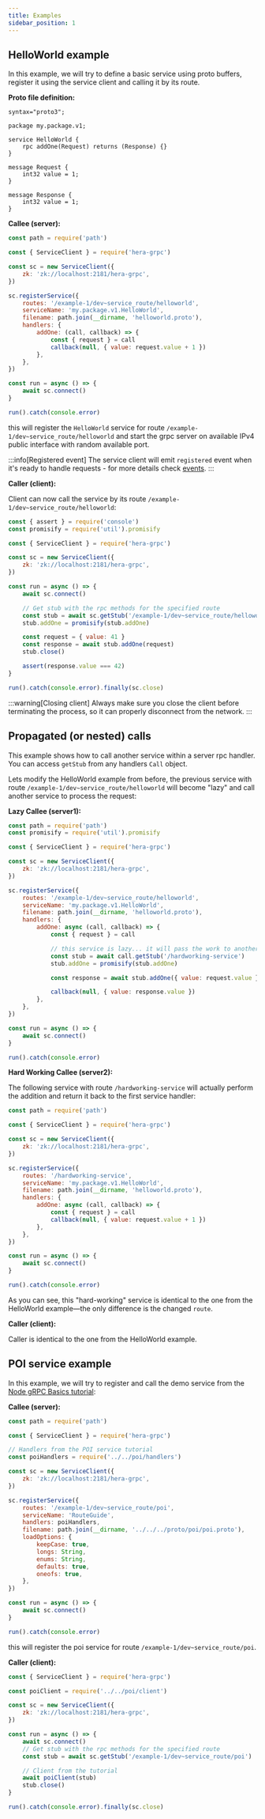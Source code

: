 ```yaml
---
title: Examples
sidebar_position: 1
---
```


## HelloWorld example

In this example, we will try to define a basic service using proto buffers, register it using the service client and calling it by its route.

**Proto file definition:**

```proto3 title="helloworld.proto"
syntax="proto3";

package my.package.v1;

service HelloWorld {
	rpc addOne(Request) returns (Response) {}
}

message Request {
	int32 value = 1;
}

message Response {
	int32 value = 1;
}
```

**Callee (server):**

```js title="callee.js"
const path = require('path')

const { ServiceClient } = require('hera-grpc')

const sc = new ServiceClient({
	zk: 'zk://localhost:2181/hera-grpc',
})

sc.registerService({
	routes: '/example-1/dev~service_route/helloworld',
	serviceName: 'my.package.v1.HelloWorld',
	filename: path.join(__dirname, 'helloworld.proto'),
	handlers: {
		addOne: (call, callback) => {
			const { request } = call
			callback(null, { value: request.value + 1 })
		},
	},
})

const run = async () => {
	await sc.connect()
}

run().catch(console.error)
```

this will register the `HelloWorld` service for route `/example-1/dev~service_route/helloworld` and start the grpc server on available IPv4 public interface with random available port.

:::info[Registered event]
The service client will emit `registered` event when it's ready to handle requests - for more details check [events](./events).
:::

**Caller (client):**

Client can now call the service by its route `/example-1/dev~service_route/helloworld`:

```js title="caller.js"
const { assert } = require('console')
const promisify = require('util').promisify

const { ServiceClient } = require('hera-grpc')

const sc = new ServiceClient({
	zk: 'zk://localhost:2181/hera-grpc',
})

const run = async () => {
	await sc.connect()

	// Get stub with the rpc methods for the specified route
	const stub = await sc.getStub('/example-1/dev~service_route/helloworld')
	stub.addOne = promisify(stub.addOne)

	const request = { value: 41 }
	const response = await stub.addOne(request)
	stub.close()

	assert(response.value === 42)
}

run().catch(console.error).finally(sc.close)
```

:::warning[Closing client]
Always make sure you close the client before terminating the process, so it can properly disconnect from the network.
:::


## Propagated (or nested) calls

This example shows how to call another service within a server rpc handler. You can access `getStub` from any handlers `Call` object.

Lets modify the HelloWorld example from before, the previous service with route `/example-1/dev~service_route/helloworld` will become "lazy" and call another service to process the request:

**Lazy Callee (server1):**

```js title="callee-lazy.js"
const path = require('path')
const promisify = require('util').promisify

const { ServiceClient } = require('hera-grpc')

const sc = new ServiceClient({
	zk: 'zk://localhost:2181/hera-grpc',
})

sc.registerService({
	routes: '/example-1/dev~service_route/helloworld',
	serviceName: 'my.package.v1.HelloWorld',
	filename: path.join(__dirname, 'helloworld.proto'),
	handlers: {
		addOne: async (call, callback) => {
			const { request } = call

			// this service is lazy... it will pass the work to another one!
			const stub = await call.getStub('/hardworking-service')
			stub.addOne = promisify(stub.addOne)

			const response = await stub.addOne({ value: request.value })

			callback(null, { value: response.value })
		},
	},
})

const run = async () => {
	await sc.connect()
}

run().catch(console.error)
```

**Hard Working Callee (server2):**

The following service with route `/hardworking-service`  will actually perform the addition and return it back to the first service handler:

```js title="callee-worker.js"
const path = require('path')

const { ServiceClient } = require('hera-grpc')

const sc = new ServiceClient({
	zk: 'zk://localhost:2181/hera-grpc',
})

sc.registerService({
	routes: '/hardworking-service',
	serviceName: 'my.package.v1.HelloWorld',
	filename: path.join(__dirname, 'helloworld.proto'),
	handlers: {
		addOne: async (call, callback) => {
			const { request } = call
			callback(null, { value: request.value + 1 })
		},
	},
})

const run = async () => {
	await sc.connect()
}

run().catch(console.error)
```

As you can see, this "hard-working" service is identical to the one from the HelloWorld example—the only difference is the changed `route`.

**Caller (client):**

Caller is identical to the one from the HelloWorld example.


## POI service example

In this example, we will try to register and call the demo service from the [Node gRPC Basics tutorial](https://grpc.io/docs/languages/node/basics/):

**Callee (server):**

```js title="callee.js"
const path = require('path')

const { ServiceClient } = require('hera-grpc')

// Handlers from the POI service tutorial
const poiHandlers = require('../../poi/handlers')

const sc = new ServiceClient({
	zk: 'zk://localhost:2181/hera-grpc',
})

sc.registerService({
	routes: '/example-1/dev~service_route/poi',
	serviceName: 'RouteGuide',
	handlers: poiHandlers,
	filename: path.join(__dirname, '../../../proto/poi/poi.proto'),
	loadOptions: {
		keepCase: true,
		longs: String,
		enums: String,
		defaults: true,
		oneofs: true,
	},
})

const run = async () => {
	await sc.connect()
}

run().catch(console.error)
```

this will register the poi service for route `/example-1/dev~service_route/poi`.

**Caller (client):**

```js title="caller.js"
const { ServiceClient } = require('hera-grpc')

const poiClient = require('../../poi/client')

const sc = new ServiceClient({
	zk: 'zk://localhost:2181/hera-grpc',
})

const run = async () => {
	await sc.connect()
	// Get stub with the rpc methods for the specified route
	const stub = await sc.getStub('/example-1/dev~service_route/poi')

	// Client from the tutorial
	await poiClient(stub)
	stub.close()
}

run().catch(console.error).finally(sc.close)
```



